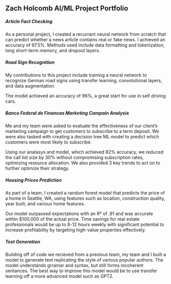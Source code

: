 ## Zach Holcomb AI/ML Project Portfolio

##### Article Fact Checking

As a personal project, I created a recurrant neural network from scratch that can predict whether a news article contains real or fake news. I achieved an accuracy of 97.5%. Methods used include data formatting and tokenization, long short-term memory, and dropout layers.

##### Road Sign Recognition

My contributions to this project include training a neural network to recognize German road signs using transfer learning, convolutional layers, and data augmentation.

The model achieved an accuracy of 96%, a great start for use in self driving cars.

##### Banco Federal de Financas Marketing Campain Analysis

Me and my team were asked to evaluate the effectiveness of our client's marketing campaign to get customers to subscribe to a term deposit. We were also tasked with creating a decision tree ML model to predict which customers were most likely to subscribe.

Using our analasys and model, which achieved 82% accuracy, we reduced the call list size by 30% without compromising subscription rates, optimizing resource allocation. We also provided 3 key trends to act on to further optimize their strategy.

##### Housing Prices Prediction

As part of a team, I created a random forest model that predicts the price of a home in Seattle, WA, using features such as location, construction quality, year built, and various home features. 

Our model surpassed expectations with an R² of .91 and was accurate within $100,000 of the actual price. Time savings for real estate professionals would be up to 8-12 hours weekly with significant potential to increase profitability by targeting high-value properties effectively.

##### Text Generation

Building off of code we recieved from a previous team, my team and I built a model to generate text replicating the style of various popular authors. The model understands grramar and syntax, but still forms incoherent sentances. The best way to improve this model would be to use transfer learning off a more advanced model such as GPT2.
